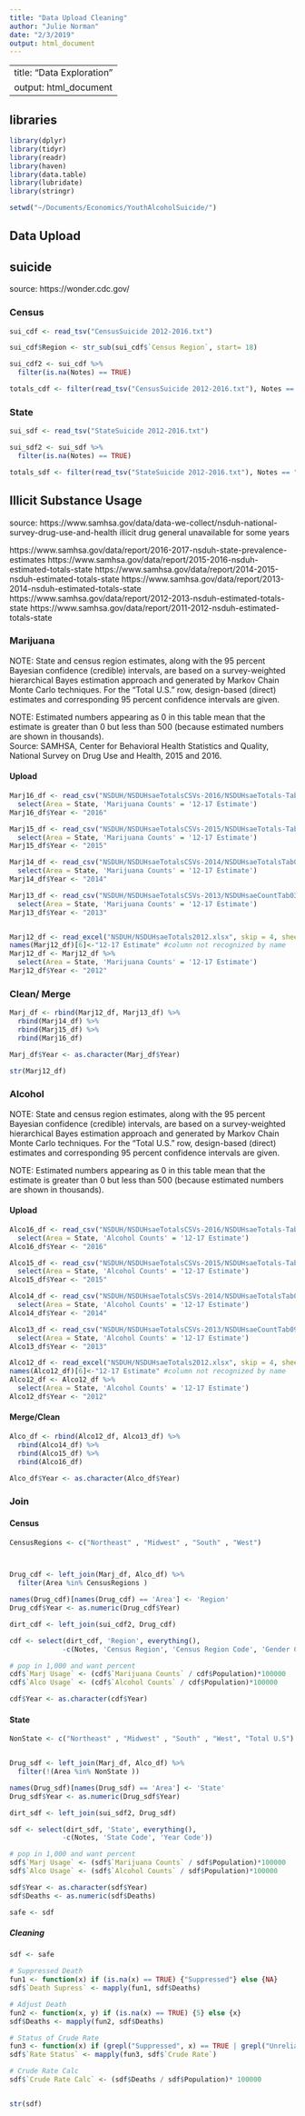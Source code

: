 ```yaml
---
title: "Data Upload Cleaning"
author: "Julie Norman"
date: "2/3/2019"
output: html_document
---
```


---
title: "Data Exploration"
output: html_document
---

## libraries

```r
library(dplyr)
library(tidyr)
library(readr)
library(haven)
library(data.table)
library(lubridate)
library(stringr)

setwd("~/Documents/Economics/YouthAlcoholSuicide/")
```


## Data Upload 

## suicide
source: https://wonder.cdc.gov/ 

### Census

```r
sui_cdf <- read_tsv("CensusSuicide 2012-2016.txt")

sui_cdf$Region <- str_sub(sui_cdf$`Census Region`, start= 18)

sui_cdf2 <- sui_cdf %>%
  filter(is.na(Notes) == TRUE)

totals_cdf <- filter(read_tsv("CensusSuicide 2012-2016.txt"), Notes == "Total")
```

### State

```r
sui_sdf <- read_tsv("StateSuicide 2012-2016.txt")

sui_sdf2 <- sui_sdf %>%
  filter(is.na(Notes) == TRUE)

totals_sdf <- filter(read_tsv("StateSuicide 2012-2016.txt"), Notes == "Total")
```

## Illicit Substance Usage
source: https://www.samhsa.gov/data/data-we-collect/nsduh-national-survey-drug-use-and-health
illicit drug general unavailable for some years 

https://www.samhsa.gov/data/report/2016-2017-nsduh-state-prevalence-estimates
https://www.samhsa.gov/data/report/2015-2016-nsduh-estimated-totals-state
https://www.samhsa.gov/data/report/2014-2015-nsduh-estimated-totals-state
https://www.samhsa.gov/data/report/2013-2014-nsduh-estimated-totals-state
https://www.samhsa.gov/data/report/2012-2013-nsduh-estimated-totals-state
https://www.samhsa.gov/data/report/2011-2012-nsduh-estimated-totals-state


### Marijuana 
NOTE: State and census region estimates, along with the 95 percent Bayesian confidence (credible) intervals, are based on a survey-weighted hierarchical Bayes estimation approach and generated by Markov Chain Monte Carlo techniques. For the "Total U.S." row, design-based (direct) estimates and corresponding 95 percent confidence intervals are given.																
	
NOTE: Estimated numbers appearing as 0 in this table mean that the estimate is greater than 0 but less than 500 (because estimated numbers are shown in thousands).																
Source: SAMHSA, Center for Behavioral Health Statistics and Quality, National Survey on Drug Use and Health, 2015 and 2016.																

#### Upload
```r
Marj16_df <- read_csv("NSDUH/NSDUHsaeTotalsCSVs-2016/NSDUHsaeTotals-Tab03-2016.csv", skip = 5) %>%
  select(Area = State, 'Marijuana Counts' = '12-17 Estimate') 
Marj16_df$Year <- "2016"

Marj15_df <- read_csv("NSDUH/NSDUHsaeTotalsCSVs-2015/NSDUHsaeTotals-Tab02-2015.csv", skip = 5) %>%
  select(Area = State, 'Marijuana Counts' = '12-17 Estimate') 
Marj15_df$Year <- "2015"

Marj14_df <- read_csv("NSDUH/NSDUHsaeTotalsCSVs-2014/NSDUHsaeTotalsTab02-2014.csv", skip = 4) %>%
  select(Area = State, 'Marijuana Counts' = '12-17 Estimate') 
Marj14_df$Year <- "2014"

Marj13_df <- read_csv("NSDUH/NSDUHsaeTotalsCSVs-2013/NSDUHsaeCountTab03-2013.csv", skip = 4) %>%
  select(Area = State, 'Marijuana Counts' = '12-17 Estimate') 
Marj13_df$Year <- "2013"


Marj12_df <- read_excel("NSDUH/NSDUHsaeTotals2012.xlsx", skip = 4, sheet = "Table 3") 
names(Marj12_df)[6]<-"12-17 Estimate" #column not recognized by name
Marj12_df <- Marj12_df %>%
  select(Area = State, 'Marijuana Counts' = '12-17 Estimate')
Marj12_df$Year <- "2012"

```

### Clean/ Merge

```r
Marj_df <- rbind(Marj12_df, Marj13_df) %>%
  rbind(Marj14_df) %>%
  rbind(Marj15_df) %>%
  rbind(Marj16_df)

Marj_df$Year <- as.character(Marj_df$Year)
```


```r
str(Marj12_df)
```


### Alcohol 
NOTE: State and census region estimates, along with the 95 percent Bayesian confidence (credible) intervals, are based on a survey-weighted hierarchical Bayes estimation approach and generated by Markov Chain Monte Carlo techniques. For the "Total U.S." row, design-based (direct) estimates and corresponding 95 percent confidence intervals are given.																

NOTE: Estimated numbers appearing as 0 in this table mean that the estimate is greater than 0 but less than 500 (because estimated numbers are shown in thousands).																

#### Upload

```r
Alco16_df <- read_csv("NSDUH/NSDUHsaeTotalsCSVs-2016/NSDUHsaeTotals-Tab12-2016.csv", skip = 5) %>%
  select(Area = State, 'Alcohol Counts' = '12-17 Estimate') 
Alco16_df$Year <- "2016"

Alco15_df <- read_csv("NSDUH/NSDUHsaeTotalsCSVs-2015/NSDUHsaeTotals-Tab06-2015.csv", skip = 5) %>%
  select(Area = State, 'Alcohol Counts' = '12-17 Estimate') 
Alco15_df$Year <- "2015"

Alco14_df <- read_csv("NSDUH/NSDUHsaeTotalsCSVs-2014/NSDUHsaeTotalsTab09-2014.csv", skip = 4) %>%
  select(Area = State, 'Alcohol Counts' = '12-17 Estimate') 
Alco14_df$Year <- "2014"

Alco13_df <- read_csv("NSDUH/NSDUHsaeTotalsCSVs-2013/NSDUHsaeCountTab09-2013.csv", skip = 4) %>%
  select(Area = State, 'Alcohol Counts' = '12-17 Estimate') 
Alco13_df$Year <- "2013"

Alco12_df <- read_excel("NSDUH/NSDUHsaeTotals2012.xlsx", skip = 4, sheet = "Table 9") 
names(Alco12_df)[6]<-"12-17 Estimate" #column not recognized by name
Alco12_df <- Alco12_df %>%
  select(Area = State, 'Alcohol Counts' = '12-17 Estimate')
Alco12_df$Year <- "2012"

```

#### Merge/Clean

```r
Alco_df <- rbind(Alco12_df, Alco13_df) %>%
  rbind(Alco14_df) %>%
  rbind(Alco15_df) %>%
  rbind(Alco16_df)

Alco_df$Year <- as.character(Alco_df$Year)

```


### Join 

#### Census

```r
CensusRegions <- c("Northeast" , "Midwest" , "South" , "West")



Drug_cdf <- left_join(Marj_df, Alco_df) %>%
  filter(Area %in% CensusRegions )

names(Drug_cdf)[names(Drug_cdf) == 'Area'] <- 'Region'
Drug_cdf$Year <- as.numeric(Drug_cdf$Year)

dirt_cdf <- left_join(sui_cdf2, Drug_cdf)

cdf <- select(dirt_cdf, 'Region', everything(),
             -c(Notes, 'Census Region', 'Census Region Code', 'Gender Code', 'Year Code'))

# pop in 1,000 and want percent
cdf$`Marj Usage` <- (cdf$`Marijuana Counts` / cdf$Population)*100000 
cdf$`Alco Usage` <- (cdf$`Alcohol Counts` / cdf$Population)*100000 

cdf$Year <- as.character(cdf$Year)

```

#### State

```r
NonState <- c("Northeast" , "Midwest" , "South" , "West", "Total U.S")


Drug_sdf <- left_join(Marj_df, Alco_df) %>%
  filter(!(Area %in% NonState ))

names(Drug_sdf)[names(Drug_sdf) == 'Area'] <- 'State'
Drug_sdf$Year <- as.numeric(Drug_sdf$Year)

dirt_sdf <- left_join(sui_sdf2, Drug_sdf)

sdf <- select(dirt_sdf, 'State', everything(),
             -c(Notes, 'State Code', 'Year Code'))

# pop in 1,000 and want percent
sdf$`Marj Usage` <- (sdf$`Marijuana Counts` / sdf$Population)*100000 
sdf$`Alco Usage` <- (sdf$`Alcohol Counts` / sdf$Population)*100000 

sdf$Year <- as.character(sdf$Year)
sdf$Deaths <- as.numeric(sdf$Deaths)

safe <- sdf

```

##### Cleaning

```r
sdf <- safe

# Suppressed Death 
fun1 <- function(x) if (is.na(x) == TRUE) {"Suppressed"} else {NA}
sdf$`Death Supress` <- mapply(fun1, sdf$Deaths)

# Adjust Death
fun2 <- function(x, y) if (is.na(x) == TRUE) {5} else {x}
sdf$Deaths <- mapply(fun2, sdf$Deaths)

# Status of Crude Rate
fun3 <- function(x) if (grepl("Suppressed", x) == TRUE | grepl("Unreliable", x) == TRUE)   {x} else {NA}
sdf$`Rate Status` <- mapply(fun3, sdf$`Crude Rate`)

# Crude Rate Calc
sdf$`Crude Rate Calc` <- (sdf$Deaths / sdf$Population)* 100000


str(sdf)
```












